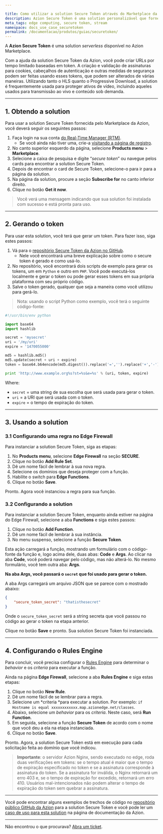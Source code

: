 ```yaml
---

title: Como utilizar a solution Secure Token através do Marketplace da Azion
description: Azion Secure Token é uma solution personalizável que fornece URLs com tempo limitado e autenticação baseada em tokens, comumente usada para proteger ativos de vídeo para transmissão ao vivo e conteúdo sob demanda.
meta_tags: edge computing, secure token, stream
namespace: docs_use_case_securetoken
permalink: /documentacao/produtos/guias/securetoken/
---
```


A **Azion Secure Token** é uma solution *serverless* disponível no Azion Marketplace.

Com a ajuda da solution Secure Token da Azion, você pode criar URLs por tempo limitado baseadas em token. A criação e validação de assinaturas para cookies, cabeçalhos de autenticação e outras medidas de segurança podem ser feitas usando esses tokens, que podem ser alterados de várias maneiras. Utilizando tanto o HLS quanto o Progressive Download, a solution é frequentemente usada para proteger ativos de vídeo, incluindo aqueles usados para transmissão ao vivo e conteúdo sob demanda.

---

## 1. Obtendo a solution

Para usar a solution Secure Token fornecida pelo Marketplace da Azion, você deverá seguir os seguintes passos:

1. Faça login na sua conta [do Real-Time Manager (RTM)](https://manager.azion.com/).
   - Se você ainda não tiver uma, crie-a [visitando a página de registro](https://manager.azion.com/signup/).
2. No canto superior esquerdo da página, selecione **Products ⁠menu** > **Marketplace**.
3. Selecione a caixa de pesquisa e digite “*secure token*” ou navegue pelos cards para encontrar a solution Secure Token.
4. Depois de encontrar o card de Secure Token, selecione-o para ir para a página da solution.
5. Na página da solution, procure a seção **Subscribe for** no canto inferior direito.
6. Clique no botão **Get it now**.

> Você verá uma mensagem indicando que sua solution foi instalada com sucesso e está pronta para uso.

---

## 2. Gerando o token

Para usar esta solution, você terá que gerar um token. Para fazer isso, siga estes passos:

1. Vá para o [repositório Secure Token da Azion no GitHub](https://github.com/aziontech/azion_secure_token).
   - Nele você encontrará uma breve explicação sobre como o secure token é gerado e como usá-lo.
2. No repositório, você encontrará dois scripts de exemplo para gerar os tokens, um em `Python` e outro em `PHP`. Você pode executá-los localmente e gerar o token ou pode gerar esses tokens em sua própria plataforma com seu próprio código.
3. Salve o token gerado, qualquer que seja a maneira como você utilizou para gerá-lo.

> Nota: usando o script Python como exemplo, você terá o seguinte código-fonte:

```python
#!/usr/bin/env python

import base64
import hashlib

secret = 'mysecret'
uri = '/my/uri'
expire = '1470055000'

md5 = hashlib.md5()
md5.update(secret + uri + expire)
token = base64.b64encode(md5.digest()).replace('=','').replace('+','-').replace('/','_')

print 'http://www.example.org%s?st=%s&e=%s' % (uri, token, expire)
```

Where:
- `secret` = uma string de sua escolha que será usada para gerar o token.
- `uri` = a URI que será usada com o token.
- `expire` = o tempo de expiração do token.

---

## 3. Usando a solution

### 3.1 Configurando uma regra no Edge Firewall

Para instanciar a solution Secure Token, siga as etapas:

1. No **Products menu**, selecione **Edge Firewall** na seção **SECURE**.
2. Clique no botão **Add Rule Set**.
3. Dê um nome fácil de lembrar à sua nova regra.
4. Selecione os domínios que deseja proteger com a função.
5. Habilite o switch para **Edge Functions**.
6. Clique no botão **Save**.

Pronto. Agora você instanciou a regra para sua função.

### 3.2 Configurando a solution

Para instanciar a solution Secure Token, enquanto ainda estiver na página do Edge Firewall, selecione a aba **Functions** e siga estes passos:

1. Clique no botão **Add ⁠Function**.
2. Dê um nome fácil de lembrar à sua instância.
3. No menu suspenso, selecione a função **Secure Token**.

Esta ação carregará a função, mostrando um formulário com o código-fonte da função e, logo acima dele, duas abas: **Code** e **Args**. Ao clicar na aba **Code**, você poderá navegar pelo código, mas não alterá-lo. No mesmo formulário, você tem outra aba: **Args**. 

**Na aba Args, você passará o `secret` que foi usado para gerar o token.**

A aba Args carregará um arquivo JSON que se parece com o mostrado abaixo:

```json
{
    "secure_token_secret": "thatisthesecret"
}
```

Onde o ``secure_token_secret`` será a string secreta que você passou no código ao gerar o token na etapa anterior.

Clique no botão **Save** e pronto. Sua solution Secure Token foi instanciada.

---

## 4. Configurando o Rules Engine

Para concluir, você precisa configurar o [Rules Engine](/pt-br/documentacao/produtos/edge-application/rules-engine/) para determinar o *behavior* e os *criteria* para executar a função.

Ainda na página **Edge Firewall**, selecione a aba **Rules Engine** e siga estas etapas:

1. Clique no botão **New Rule**.
2. Dê um nome fácil de se lembrar para a regra.
3. Selecione um *criteria *para executar a solution. Por exemplo: `if Hostname is equal xxxxxxxxxxxx.map.azionedge.net/classes`.
4. Abaixo, selecione um *behavior* para os *criteria*. Neste caso, será **Run Function**.
5. Em seguida, selecione a função **Secure Token** de acordo com o nome que você deu a ela na etapa instanciada.
6. Clique no botão **Save**.

Pronto. Agora, a solution Secure Token está em execução para cada solicitação feita ao domínio que você indicou.

> **Importante**: o servidor Azion Nginx, sendo executado no edge, roda duas verificações em tokens: se o tempo atual é maior que o tempo de expiração especificado no token e se a assinatura corresponde à assinatura do token. Se a assinatura for inválida, o Nginx retornará um erro 403 e, se o tempo de expiração for excedido, retornará um erro 410. Usuários mal-intencionados não podem alterar o tempo de expiração do token sem quebrar a assinatura.

---

Você pode encontrar alguns exemplos de trechos de código no [repositório público GitHub da Azion](https://github.com/aziontech/azion_secure_token) para a solution Secure Token e você pode ler um [caso de uso para esta solution](/pt-br/documentacao/produtos/guias/secure-token/) na página de documentação da Azion.

---

Não encontrou o que procurava? [Abra um ticket](https://tickets.azion.com/pt-BR/support/login/).
